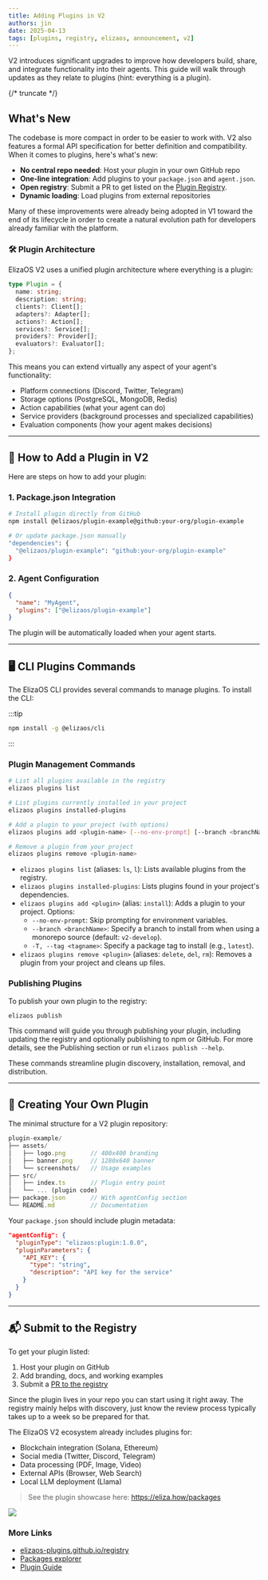 ```yaml
---
title: Adding Plugins in V2
authors: jin
date: 2025-04-13
tags: [plugins, registry, elizaos, announcement, v2]
---
```


V2 introduces significant upgrades to improve how developers build, share, and integrate functionality into their agents. This guide will walk through updates as they relate to plugins (hint: everything is a plugin).

{/* truncate */}

## What's New

The codebase is more compact in order to be easier to work with. V2 also features a formal API specification for better definition and compatibility. When it comes to plugins, here's what's new:

- **No central repo needed**: Host your plugin in your own GitHub repo
- **One-line integration**: Add plugins to your `package.json` and `agent.json`.
- **Open registry**: Submit a PR to get listed on the [Plugin Registry](https://elizaos.github.io/registry).
- **Dynamic loading**: Load plugins from external repositories

Many of these improvements were already being adopted in V1 toward the end of its lifecycle in order to create a natural evolution path for developers already familiar with the platform.

### 🛠 Plugin Architecture

ElizaOS V2 uses a unified plugin architecture where everything is a plugin:

```typescript
type Plugin = {
  name: string;
  description: string;
  clients?: Client[];
  adapters?: Adapter[];
  actions?: Action[];
  services?: Service[];
  providers?: Provider[];
  evaluators?: Evaluator[];
};
```

This means you can extend virtually any aspect of your agent's functionality:

- Platform connections (Discord, Twitter, Telegram)
- Storage options (PostgreSQL, MongoDB, Redis)
- Action capabilities (what your agent can do)
- Service providers (background processes and specialized capabilities)
- Evaluation components (how your agent makes decisions)

---

## 🧩 How to Add a Plugin in V2

Here are steps on how to add your plugin:

### 1. Package.json Integration

```bash
# Install plugin directly from GitHub
npm install @elizaos/plugin-example@github:your-org/plugin-example

# Or update package.json manually
"dependencies": {
  "@elizaos/plugin-example": "github:your-org/plugin-example"
}
```

### 2. Agent Configuration

```json
{
  "name": "MyAgent",
  "plugins": ["@elizaos/plugin-example"]
}
```

The plugin will be automatically loaded when your agent starts.

---

## 🖥️ CLI Plugins Commands

The ElizaOS CLI provides several commands to manage plugins. To install the CLI:

:::tip

```bash
npm install -g @elizaos/cli
```

:::

### Plugin Management Commands

```bash
# List all plugins available in the registry
elizaos plugins list

# List plugins currently installed in your project
elizaos plugins installed-plugins

# Add a plugin to your project (with options)
elizaos plugins add <plugin-name> [--no-env-prompt] [--branch <branchName>] [--tag <tagname>]

# Remove a plugin from your project
elizaos plugins remove <plugin-name>
```

- `elizaos plugins list` (aliases: `ls`, `l`): Lists available plugins from the registry.
- `elizaos plugins installed-plugins`: Lists plugins found in your project's dependencies.
- `elizaos plugins add <plugin>` (alias: `install`): Adds a plugin to your project. Options:
  - `--no-env-prompt`: Skip prompting for environment variables.
  - `--branch <branchName>`: Specify a branch to install from when using a monorepo source (default: `v2-develop`).
  - `-T, --tag <tagname>`: Specify a package tag to install (e.g., `latest`).
- `elizaos plugins remove <plugin>` (aliases: `delete`, `del`, `rm`): Removes a plugin from your project and cleans up files.

### Publishing Plugins

To publish your own plugin to the registry:

```bash
elizaos publish
```

This command will guide you through publishing your plugin, including updating the registry and optionally publishing to npm or GitHub. For more details, see the Publishing section or run `elizaos publish --help`.

These commands streamline plugin discovery, installation, removal, and distribution.

---

## 📂 Creating Your Own Plugin

The minimal structure for a V2 plugin repository:

```typescript
plugin-example/
├── assets/
│   ├── logo.png       // 400x400 branding
│   ├── banner.png     // 1280x640 banner
│   └── screenshots/   // Usage examples
├── src/
│   ├── index.ts       // Plugin entry point
│   └── ... (plugin code)
├── package.json       // With agentConfig section
└── README.md          // Documentation
```

Your `package.json` should include plugin metadata:

```json
"agentConfig": {
  "pluginType": "elizaos:plugin:1.0.0",
  "pluginParameters": {
    "API_KEY": {
      "type": "string",
      "description": "API key for the service"
    }
  }
}
```

---

## 📬 Submit to the Registry

To get your plugin listed:

1. Host your plugin on GitHub
2. Add branding, docs, and working examples
3. Submit a [PR to the registry](https://github.com/elizaos-plugins/registry)

Since the plugin lives in your repo you can start using it right away. The registry mainly helps with discovery, just know the review process typically takes up to a week so be prepared for that.

The ElizaOS V2 ecosystem already includes plugins for:

- Blockchain integration (Solana, Ethereum)
- Social media (Twitter, Discord, Telegram)
- Data processing (PDF, Image, Video)
- External APIs (Browser, Web Search)
- Local LLM deployment (Llama)

> See the plugin showcase here: https://eliza.how/packages

![](/img/montage-plugins.jpg)

### More Links

- [elizaos-plugins.github.io/registry](https://elizaos-plugins.github.io/registry)
- [Packages explorer](packages)
- [Plugin Guide](https://eliza.how/docs/plugins)
